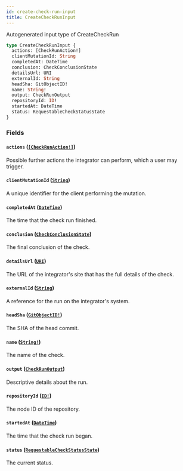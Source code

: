 ```yaml
---
id: create-check-run-input
title: CreateCheckRunInput
---
```


Autogenerated input type of CreateCheckRun

```graphql
type CreateCheckRunInput {
  actions: [CheckRunAction!]
  clientMutationId: String
  completedAt: DateTime
  conclusion: CheckConclusionState
  detailsUrl: URI
  externalId: String
  headSha: GitObjectID!
  name: String!
  output: CheckRunOutput
  repositoryId: ID!
  startedAt: DateTime
  status: RequestableCheckStatusState
}
```

### Fields

#### `actions` ([`[CheckRunAction!]`](/docs/api/inputs/check-run-action))

Possible further actions the integrator can perform, which a user may trigger.

#### `clientMutationId` ([`String`](/docs/api/scalars/string))

A unique identifier for the client performing the mutation.

#### `completedAt` ([`DateTime`](/docs/api/scalars/date-time))

The time that the check run finished.

#### `conclusion` ([`CheckConclusionState`](/docs/api/enums/check-conclusion-state))

The final conclusion of the check.

#### `detailsUrl` ([`URI`](/docs/api/scalars/uri))

The URL of the integrator's site that has the full details of the check.

#### `externalId` ([`String`](/docs/api/scalars/string))

A reference for the run on the integrator's system.

#### `headSha` ([`GitObjectID!`](/docs/api/scalars/git-object-id))

The SHA of the head commit.

#### `name` ([`String!`](/docs/api/scalars/string))

The name of the check.

#### `output` ([`CheckRunOutput`](/docs/api/inputs/check-run-output))

Descriptive details about the run.

#### `repositoryId` ([`ID!`](/docs/api/scalars/id))

The node ID of the repository.

#### `startedAt` ([`DateTime`](/docs/api/scalars/date-time))

The time that the check run began.

#### `status` ([`RequestableCheckStatusState`](/docs/api/enums/requestable-check-status-state))

The current status.
